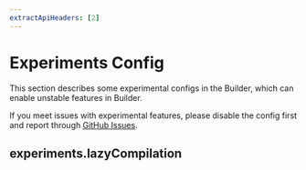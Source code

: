 ```yaml
---
extractApiHeaders: [2]
---
```


# Experiments Config

This section describes some experimental configs in the Builder, which can enable unstable features in Builder.

If you meet issues with experimental features, please disable the config first and report through [GitHub Issues](https://github.com/web-infra-dev/modern.js/issues).

## experiments.lazyCompilation


<LazyCompilation />
